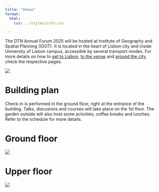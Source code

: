 ```yaml
---
title: "Venue"
format:
  html:
    css: ../styles/info.css

---
```


The DTN Annual Forum 2025 will be hosted at Institute of Geography and Spatial Planning (IGOT). It is located in the heart of Lisbon city and inside University of Lisbon campus, accessible by several transport modes. For more details on how to [get to Lisbon](/info/gettingToLisbon.html), [to the venue](/info/gettingHere.html) and [around the city](/info/gettingAround.html), check the respective pages.

![](https://www.igot.ulisboa.pt/sites/default/files/styles/imagem_banner_grande/public/images/image_focal_point/2022-09/258-9487dbb71c4495cae503c1c2fc4f2c68.png?h=7097b478&itok=jzGbW0-5){.preview-image}

# Building plan

Check-in is performed in the ground floor, right at the entrance of the building. Talks, discusions and courses will take place on the 1st floor. The garden outside will also host some activities, coffee breaks and lunches. Refer to the schedule for more details.

# Ground floor
![](/images/plant/Floor0.png)

# Upper floor
![](/images/plant/Floor1.png)